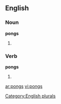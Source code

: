 ==English==

===Noun===
'''pongs'''

# {{plural of |[[pong]]}}

===Verb===
'''pongs'''

# {{third-person singular of|[[pong]]}}

[[Category:English plurals]]

[[ar:pongs]]
[[vi:pongs]]